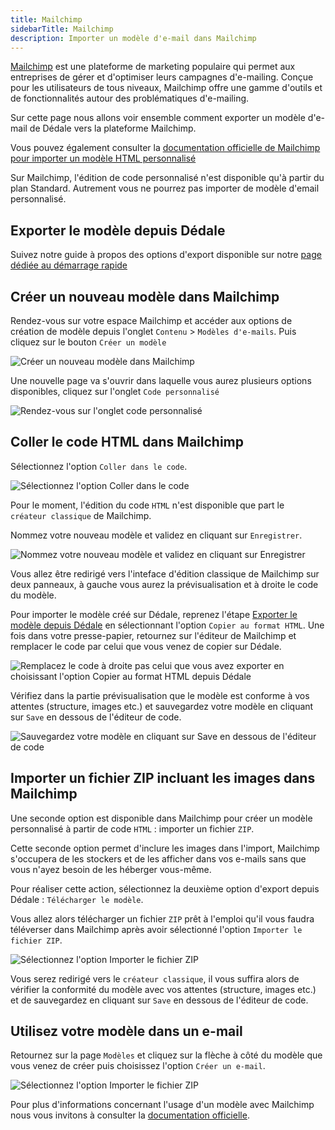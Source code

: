 ```yaml
---
title: Mailchimp
sidebarTitle: Mailchimp
description: Importer un modèle d'e-mail dans Mailchimp
---
```


[Mailchimp](https://mailchimp.com/) est une plateforme de marketing populaire qui permet aux entreprises de gérer et d'optimiser leurs campagnes d'e-mailing. Conçue pour les utilisateurs de tous niveaux, Mailchimp offre une gamme d'outils et de fonctionnalités autour des problématiques d'e-mailing.

Sur cette page nous allons voir ensemble comment exporter un modèle d'e-mail de Dédale vers la plateforme Mailchimp.

Vous pouvez également consulter la [documentation officielle de Mailchimp pour importer un modèle HTML personnalisé](https://mailchimp.com/fr/help/import-a-custom-html-template/)

<Warning>

Sur Mailchimp, l'édition de code personnalisé n'est disponible qu'à partir du plan Standard. Autrement vous ne pourrez pas importer de modèle d'email personnalisé.

</Warning>

## Exporter le modèle depuis Dédale

<Info>Suivez notre guide à propos des options d'export disponible sur notre [page dédiée au démarrage rapide](/dedale/demarrage-rapide)</Info>

## Créer un nouveau modèle dans Mailchimp

Rendez-vous sur votre espace Mailchimp et accéder aux options de création de modèle depuis l'onglet `Contenu` > `Modèles d'e-mails`. Puis cliquez sur le bouton `Créer un modèle`

<img
  className="block"
  src="/images/create-mailchimp-template.webp"
  alt="Créer un nouveau modèle dans Mailchimp"
/>

Une nouvelle page va s'ouvrir dans laquelle vous aurez plusieurs options disponibles, cliquez sur l'onglet `Code personnalisé`

<img
  className="block"
  src="/images/custom-code.webp"
  alt="Rendez-vous sur l'onglet code personnalisé"
/>

## Coller le code HTML dans Mailchimp

Sélectionnez l'option `Coller dans le code`.

<img
  className="block"
  src="/images/paste-code.webp"
  alt="Sélectionnez l'option Coller dans le code"
/>

<Info>

Pour le moment, l'édition du code `HTML` n'est disponible que part le `créateur classique` de Mailchimp.

</Info>

Nommez votre nouveau modèle et validez en cliquant sur `Enregistrer`.

<img
  className="block"
  src="/images/name.webp"
  alt="Nommez votre nouveau modèle et validez en cliquant sur Enregistrer"
/>

Vous allez être redirigé vers l'inteface d'édition classique de Mailchimp sur deux panneaux, à gauche vous aurez la prévisualisation et à droite le code du modèle.

Pour importer le modèle créé sur Dédale, reprenez l'étape [Exporter le modèle depuis Dédale](/dedale/integrations/mailchimp#exporter-le-modele-depuis-dedale) en sélectionnant l'option `Copier au format HTML`.
Une fois dans votre presse-papier, retournez sur l'éditeur de Mailchimp et remplacer le code par celui que vous venez de copier sur Dédale.

<img
  className="block"
  src="/images/replace.webp"
  alt="Remplacez le code à droite pas celui que vous avez exporter en choisissant l'option Copier au format HTML depuis Dédale"
/>

Vérifiez dans la partie prévisualisation que le modèle est conforme à vos attentes (structure, images etc.) et sauvegardez votre modèle en cliquant sur `Save` en dessous de l'éditeur de code.

<img
  className="block"
  src="/images/save-template.webp"
  alt="Sauvegardez votre modèle en cliquant sur Save en dessous de l'éditeur de code"
/>

## Importer un fichier ZIP incluant les images dans Mailchimp

Une seconde option est disponible dans Mailchimp pour créer un modèle personnalisé à partir de code `HTML` : importer un fichier `ZIP`.

Cette seconde option permet d'inclure les images dans l'import, Mailchimp s'occupera de les stockers et de les afficher dans vos e-mails sans que vous n'ayez besoin de les héberger vous-même.

Pour réaliser cette action, sélectionnez la deuxième option d'export depuis Dédale : `Télécharger le modèle`.

Vous allez alors télécharger un fichier `ZIP` prêt à l'emploi qu'il vous faudra téléverser dans Mailchimp après avoir sélectionné l'option `Importer le fichier ZIP`.

<img
  className="block"
  src="/images/zip.webp"
  alt="Sélectionnez l'option Importer le fichier ZIP"
/>

Vous serez redirigé vers le `créateur classique`, il vous suffira alors de vérifier la conformité du modèle avec vos attentes (structure, images etc.) et de sauvegardez en cliquant sur `Save` en dessous de l'éditeur de code.

## Utilisez votre modèle dans un e-mail

Retournez sur la page `Modèles` et cliquez sur la flèche à côté du modèle que vous venez de créer puis choisissez l'option `Créer un e-mail`.

<img
  className="block"
  src="/images/create-email.webp"
  alt="Sélectionnez l'option Importer le fichier ZIP"
/>

Pour plus d'informations concernant l'usage d'un modèle avec Mailchimp nous vous invitons à consulter la [documentation officielle](https://mailchimp.com/fr/help/save-use-email-template/).
